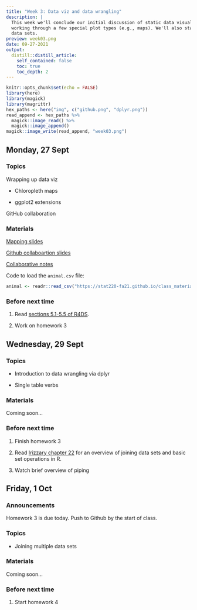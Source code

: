 ```yaml
---
title: "Week 3: Data viz and data wrangling"
description: |
  This week we'll conclude our initial discussion of static data visualization by
  working through a few special plot types (e.g., maps). We'll also start wrangling
  data sets.
preview: week03.png
date: 09-27-2021
output:
  distill::distill_article:
    self_contained: false
    toc: true
    toc_depth: 2
---
```



```r
knitr::opts_chunk$set(echo = FALSE)
library(here)
library(magick)
library(magrittr)
hex_paths <- here("img", c("github.png", "dplyr.png"))
read_append <- hex_paths %>%
  magick::image_read() %>%
  magick::image_append()
magick::image_write(read_append, "week03.png")
```

## Monday, 27 Sept

### Topics

Wrapping up data viz

- Chloropleth maps

- ggplot2 extensions

GitHub collaboration


### Materials

[Mapping slides](https://stat220-fa21.github.io/class_materials/slides/06-maps.pdf)

[Github collaboartion slides](https://stat220-fa21.github.io/class_materials/slides/07-git-collaboration.pdf)

[Collaborative notes](https://docs.google.com/document/d/1vIJT1l9ydQww84ieW_ukXm7EAPKVQoN85VB6Pu5m0ug/edit?usp=sharing)

Code to load the `animal.csv` file:

```r
animal <- readr::read_csv("https://stat220-fa21.github.io/class_materials/data/animal.csv")
```



### Before next time

1. Read [sections 5.1-5.5 of R4DS](https://r4ds.had.co.nz/transform.html#transform). 

1. Work on homework 3




## Wednesday, 29 Sept


### Topics

- Introduction to data wrangling via dplyr

- Single table verbs

### Materials

Coming soon...

### Before next time

1. Finish homework 3

1. Read [Irizzary chapter 22](https://rafalab.github.io/dsbook/joining-tables.html) for an overview of joining data sets and basic set operations in R.

1. Watch brief overview of piping



## Friday, 1 Oct


### Announcements

Homework 3 is due today. Push to Github by the start of class.

### Topics

- Joining multiple data sets

### Materials

Coming soon...

### Before next time

1. Start homework 4
